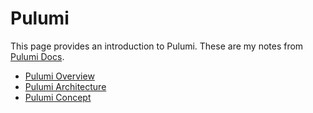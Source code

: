 # Pulumi 

This page provides an introduction to Pulumi. These are my notes from [Pulumi Docs](https://www.pulumi.com/docs/).

- <a href="/pulumi/pulumi-overview">Pulumi Overview</a>
- <a href="/pulumi/pulumi-architecture">Pulumi Architecture</a>
- <a href="/pulumi/pulumi-concepts">Pulumi Concept</a>
